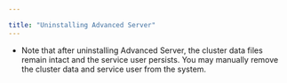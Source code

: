 ---

title: "Uninstalling Advanced Server"
---

<div id="uninstalling_advanced_server" class="registered_link"></div>

- Note that after uninstalling Advanced Server, the cluster data files remain intact and the service user persists. You may manually remove the cluster data and service user from the system.
